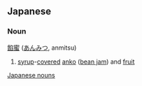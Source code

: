 == Japanese ==                                          
===Noun===
[[餡]][[蜜]] ([[あんみつ]], anmitsu)

# [[syrup]]-[[covered]] [[anko]] ([[bean jam]]) and [[fruit]]
[[Category:Japanese nouns|Japanese nouns]]